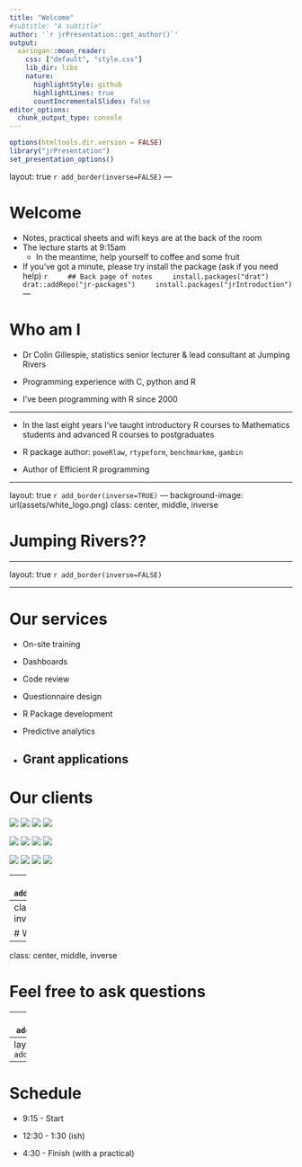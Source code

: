 ```yaml
---
title: "Welcome"
#subtitle: "A subtitle"
author: '`r jrPresentation::get_author()`'
output:
  xaringan::moon_reader:
    css: ["default", "style.css"]
    lib_dir: libs
    nature:
      highlightStyle: github
      highlightLines: true
      countIncrementalSlides: false
editor_options: 
  chunk_output_type: console
---
```


```r
options(htmltools.dir.version = FALSE)
library("jrPresentation")
set_presentation_options()
```

layout: true
`r add_border(inverse=FALSE)`
---

# Welcome

  * Notes, practical sheets and wifi keys are at the back of the room
  * The lecture starts at 9:15am
    * In the meantime, help yourself to coffee and some fruit
  
  * If you've got a minute, please try install the package (ask if you need help)
    ```r
    ## Back page of notes
    install.packages("drat")
    drat::addRepo("jr-packages")
    install.packages("jrIntroduction")
    ```
---

# Who am I
 
 * Dr Colin Gillespie, statistics senior lecturer & lead consultant at
  Jumping Rivers
  
 * Programming experience with C, python and R
 
 * I've been programming with R since 2000

---

 * In the last eight years I've taught introductory R courses to Mathematics
  students and advanced R courses to postgraduates
  
 * R package author: `poweRlaw`, `rtypeform`, `benchmarkme`, `gambin`
 
 * Author of Efficient R programming 

---

layout: true
`r add_border(inverse=TRUE)`
---
background-image: url(assets/white_logo.png)
class: center, middle, inverse

# Jumping Rivers??

---

layout: true
`r add_border(inverse=FALSE)`

---

# Our services

  * On-site training
  
  * Dashboards
  
  * Code review
  
  * Questionnaire design
  
  * R Package development
  
  * Predictive analytics
  
  * Grant applications
---

# Our clients

<div id="clients">
<img src="assets/yorkshire.png"></img>
<img src="assets/hastings.png"></img>
<img src="assets/actuaries.jpg"></img>
<img src="assets/Ministry_of_Defence.png"></img>

<img src="assets/sustrans.png"></img>
<img src="assets/shell.png"></img>
<img src="assets/Pragmatic.png"></img>
<img src="assets/agr.jpg"></img>

<img src="assets/Francis_Crick_Institute.png"></img>
<img src="assets/royal_statistical_society.jpg"></img>
<img src="assets/University_of_Manchester.png"></img>
<img src="assets/nhs.png"></img>
</div>

---
layout: true
`r add_border(inverse=TRUE)`

---
class: center, middle, inverse

# Who are you?

---
class: center, middle, inverse

# Feel free to ask questions

---
layout: true
`r add_border(inverse=TRUE)`

---
layout: true
`r add_border(inverse=FALSE)`
---

# Schedule

 * 9:15 - Start
 
 * 12:30 - 1:30 (ish)
 
 * 4:30 - Finish (with a practical)

